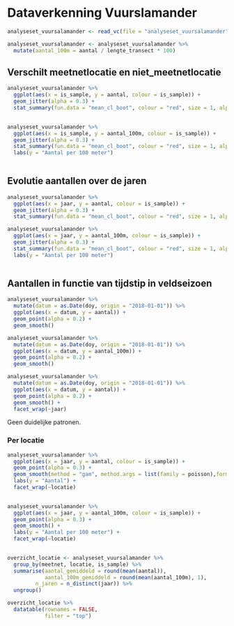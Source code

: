 # Dataverkenning Vuurslamander

```r
analyseset_vuursalamander <- read_vc(file = "analyseset_vuursalamander", root = "../output/analyseset")

analyseset_vuursalamander <- analyseset_vuursalamander %>%
  mutate(aantal_100m = aantal / lengte_transect * 100)
```


## Verschilt meetnetlocatie en niet_meetnetlocatie

```r

analyseset_vuursalamander %>%
  ggplot(aes(x = is_sample, y = aantal, colour = is_sample)) +
  geom_jitter(alpha = 0.3) +
  stat_summary(fun.data = "mean_cl_boot", colour = "red", size = 1, alpha = 0.4) 
  
```

```r

analyseset_vuursalamander %>%
  ggplot(aes(x = is_sample, y = aantal_100m, colour = is_sample)) +
  geom_jitter(alpha = 0.3) +
  stat_summary(fun.data = "mean_cl_boot", colour = "red", size = 1, alpha = 0.4) +
  labs(y = "Aantal per 100 meter")
  
```
## Evolutie aantallen over  de jaren

```r
analyseset_vuursalamander %>%
  ggplot(aes(x = jaar, y = aantal, colour = is_sample)) +
  geom_jitter(alpha = 0.3) +
  stat_summary(fun.data = "mean_cl_boot", colour = "red", size = 1, alpha = 0.4)
```
```r

analyseset_vuursalamander %>%
  ggplot(aes(x = jaar, y = aantal_100m, colour = is_sample)) +
  geom_jitter(alpha = 0.3) +
  stat_summary(fun.data = "mean_cl_boot", colour = "red", size = 1, alpha = 0.4) +
  labs(y = "Aantal per 100 meter")
  
```
## Aantallen in functie van tijdstip in veldseizoen

```r
analyseset_vuursalamander %>%
  mutate(datum = as.Date(doy, origin = "2018-01-01")) %>%
  ggplot(aes(x = datum, y = aantal)) +
  geom_point(alpha = 0.2) +
  geom_smooth()

```

```r
analyseset_vuursalamander %>%
  mutate(datum = as.Date(doy, origin = "2018-01-01")) %>%
  ggplot(aes(x = datum, y = aantal_100m)) +
  geom_point(alpha = 0.2) +
  geom_smooth()

```

```r
analyseset_vuursalamander %>%
  mutate(datum = as.Date(doy, origin = "2018-01-01")) %>%
  ggplot(aes(x = datum, y = aantal)) +
  geom_point(alpha = 0.2) +
  geom_smooth() +
  facet_wrap(~jaar)

```

Geen duidelijke patronen.

### Per locatie

```r

analyseset_vuursalamander %>%
  ggplot(aes(x = jaar, y = aantal, colour = is_sample)) +
  geom_point(alpha = 0.3) +
  geom_smooth(method = "gam", method.args = list(family = poisson),formula = y ~ s(x, bs = "cs", k = 5) , size = 0.4, colour = "blue") + 
  labs(y = "Aantal") +
  facet_wrap(~locatie)
  
```



```r

analyseset_vuursalamander %>%
  ggplot(aes(x = jaar, y = aantal_100m, colour = is_sample)) +
  geom_point(alpha = 0.3) +
  geom_smooth() +
  labs(y = "Aantal per 100 meter") +
  facet_wrap(~locatie)
  
```

```r
overzicht_locatie <- analyseset_vuursalamander %>%
  group_by(meetnet, locatie, is_sample) %>%
  summarise(aantal_gemiddeld = round(mean(aantal)),
            aantal_100m_gemiddeld = round(mean(aantal_100m), 1),
         n_jaren = n_distinct(jaar)) %>%
  ungroup()
```

```r
overzicht_locatie %>%
  datatable(rownames = FALSE,
            filter = "top")
```









